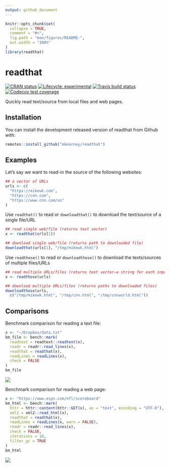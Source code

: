 ```yaml
---
output: github_document
---
```


<!-- README.md is generated from README.Rmd. Please edit that file -->

```r
knitr::opts_chunk$set(
  collapse = TRUE,
  comment = "#>",
  fig.path = "man/figures/README-",
  out.width = "100%"
)
library(readthat)
```

# readthat

<!-- badges: start -->
[![CRAN status](https://www.r-pkg.org/badges/version/readthat)](https://CRAN.R-project.org/package=readthat)
[![Lifecycle: experimental](https://img.shields.io/badge/lifecycle-experimental-orange.svg)](https://www.tidyverse.org/lifecycle/#experimental)
[![Travis build status](https://travis-ci.org/mkearney/readthat.svg?branch=master)](https://travis-ci.org/mkearney/readthat)
[![Codecov test coverage](https://codecov.io/gh/mkearney/readthat/branch/master/graph/badge.svg)](https://codecov.io/gh/mkearney/readthat?branch=master)
<!-- badges: end -->

Quickly read text/source from local files and web pages.

## Installation

You can install the development released version of readthat from Github with:

``` r
remotes::install_github("mkearney/readthat")
```

## Examples

Let's say we want to read-in the source of the following websites:

```r
## a vector of URLs
urls <- c(
  "https://mikewk.com",
  "https://cnn.com",
  "https://www.cnn.com/us"
)
```

Use `readthat()` to read or `downloadthat()` to download the text/source of a single file/URL

```r
## read single web/file (returns text vector)
x <- readthat(urls[1])

## download single web/file (returns path to downloaded file)
downloadthat(urls[1], "/tmp/mikewk.html")
```

Use `readthose()` to read or `downloadthose()` to download the texts/sources of multiple files/URLs

```r
## read multiple URLs/files (returns text vector–a string for each input)
x <- readthose(urls)

## download multiple URLs/files (returns paths to downloaded files)
downloadthose(urls, 
  c("/tmp/mikewk.html", "/tmp/cnn.html", "/tmp/cnnworld.html"))
```


## Comparisons

Benchmark comparison for reading a text file:

```r
x <- "~/Dropbox/data.txt"
bm_file <- bench::mark(
  readtext = readtext::readtext(x),
  readr = readr::read_lines(x),
  readthat = readthat(x),
  readLines = readLines(x),
  check = FALSE
)
bm_file
```

![](man/figures/README-bm_file.png)

Benchmark comparison for reading a web page:

```r
x <- "https://www.espn.com/nfl/scoreboard"
bm_html <- bench::mark(
  httr = httr::content(httr::GET(x), as = "text", encoding = "UTF-8"),
  xml2 = xml2::read_html(x),
  readthat = readthat(x),
  readLines = readLines(x, warn = FALSE),
  readr = readr::read_lines(x),
  check = FALSE,
  iterations = 10,
  filter_gc = TRUE
)
bm_html
```

![](man/figures/README-bm_html.png)

